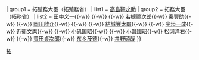 {{Navbox
| name  = 拓務大臣
| title = {{Flagicon|JPN}}[[拓務省|拓務大臣（拓殖務大臣）]]{{#if:{{{1|}}}|（{{{1|}}}）|}}
| group1 = 拓殖務大臣（拓殖務省）
| list1  = [[高島鞆之助]]
| group2 = 拓務大臣（拓務省）
| list2  = [[田中义一]]{{-w}} {{tsl|ja|松田源治||松田源治}}{{-w}} {{tsl|ja|原脩次郎||原脩次郎}}{{-w}} [[若槻禮次郎]]{{-w}} [[秦豐助]]{{-w}} {{tsl|ja|永井柳太郎||永井柳太郎}}{{-w}} [[岡田啟介]]{{-w}} {{tsl|ja|兒玉秀雄||兒玉秀雄}}{{-w}} {{tsl|ja|永田秀次郎||永田秀次郎}}{{-w}} [[結城豐太郎]]{{-w}} {{tsl|ja|大谷尊由||大谷尊由}}{{-w}} [[宇垣一成]]{{-w}} [[近衛文麿]]{{-w}} {{tsl|ja|八田嘉明||八田嘉明}}{{-w}} [[小矶国昭]]{{-w}} {{tsl|ja|金光庸夫||金光庸夫}}{{-w}} [[小矶国昭‎|小磯國昭]]{{-w}} [[松冈洋右]]{{-w}} {{tsl|ja|秋田清||秋田清}}{{-w}} [[豐田貞次郎]]{{-w}} [[东乡茂德]]{{-w}} [[井野碩哉]]
}}
<noinclude>[[Category:日本國務大臣模板|拓]]</noinclude>
